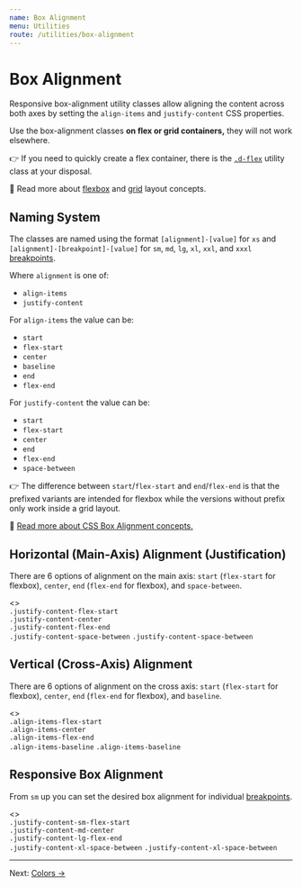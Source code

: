 ```yaml
---
name: Box Alignment
menu: Utilities
route: /utilities/box-alignment
---
```


# Box Alignment


Responsive box-alignment utility classes allow aligning the content across both
axes by setting the `align-items` and `justify-content` CSS properties.

Use the box-alignment classes **on flex or grid containers,** they will not work
elsewhere.

👉 If you need to quickly create a flex container, there is the
[`.d-flex`](/utilities/display) utility class at your disposal.

📖 Read more about
[flexbox](https://developer.mozilla.org/en-US/docs/Learn/CSS/CSS_layout/Flexbox)
and [grid](https://developer.mozilla.org/en-US/docs/Learn/CSS/CSS_layout/Grids)
layout concepts.

## Naming System

The classes are named using the format `[alignment]-[value]` for `xs` and
`[alignment]-[breakpoint]-[value]` for `sm`, `md`, `lg`, `xl`, `xxl`, and
`xxxl` [breakpoints](/foundation/breakpoints).

Where `alignment` is one of:

- `align-items`
- `justify-content`

For `align-items` the value can be:

- `start`
- `flex-start`
- `center`
- `baseline`
- `end`
- `flex-end`

For `justify-content` the value can be:

- `start`
- `flex-start`
- `center`
- `end`
- `flex-end`
- `space-between`

👉 The difference between `start`/`flex-start` and `end`/`flex-end` is that the
prefixed variants are intended for flexbox while the versions without prefix
only work inside a grid layout.

📖 [Read more about CSS Box Alignment concepts.](https://developer.mozilla.org/en-US/docs/Web/CSS/CSS_Box_Alignment)

## Horizontal (Main-Axis) Alignment (Justification)

There are 6 options of alignment on the main axis: `start` (`flex-start` for
flexbox), `center`, `end` (`flex-end` for flexbox), and `space-between`.

<Playground>
  <>
    <div className="d-flex justify-content-flex-start">
      <Placeholder bordered>
        <code>.justify-content-flex-start</code>
      </Placeholder>
    </div>
    <div className="d-flex justify-content-center">
      <Placeholder bordered>
        <code>.justify-content-center</code>
      </Placeholder>
    </div>
    <div className="d-flex justify-content-flex-end">
      <Placeholder bordered>
        <code>.justify-content-flex-end</code>
      </Placeholder>
    </div>
    <div className="d-flex justify-content-space-between">
      <Placeholder bordered>
        <code>.justify-content-space-between</code>
      </Placeholder>
      <Placeholder bordered>
        <code>.justify-content-space-between</code>
      </Placeholder>
    </div>
  </>
</Playground>

## Vertical (Cross-Axis) Alignment

There are 6 options of alignment on the cross axis: `start` (`flex-start` for
flexbox), `center`, `end` (`flex-end` for flexbox), and `baseline`.

<Playground>
  <>
    <Placeholder bordered>
      <div className="d-flex align-items-flex-start" style={{ height: '6rem' }}>
        <Placeholder bordered>
          <code>.align-items-flex-start</code>
        </Placeholder>
      </div>
    </Placeholder>
    <Placeholder bordered>
      <div className="d-flex align-items-center" style={{ height: '6rem' }}>
        <Placeholder bordered>
          <code>.align-items-center</code>
        </Placeholder>
      </div>
    </Placeholder>
    <Placeholder bordered>
      <div className="d-flex align-items-flex-end" style={{ height: '6rem' }}>
        <Placeholder bordered>
          <code>.align-items-flex-end</code>
        </Placeholder>
      </div>
    </Placeholder>
    <Placeholder bordered>
      <div className="d-flex align-items-baseline" style={{ height: '6rem' }}>
        <Placeholder bordered>
          <code>.align-items-baseline</code>
        </Placeholder>
        <Placeholder bordered>
          <code style={{ lineHeight: 4 }}>.align-items-baseline</code>
        </Placeholder>
      </div>
    </Placeholder>
  </>
</Playground>

## Responsive Box Alignment

From `sm` up you can set the desired box alignment for individual
[breakpoints](/foundation/breakpoints).

<Playground>
  <>
    <div className="d-flex justify-content-sm-flex-start">
      <Placeholder bordered>
        <code>.justify-content-sm-flex-start</code>
      </Placeholder>
    </div>
    <div className="d-flex justify-content-md-center">
      <Placeholder bordered>
        <code>.justify-content-md-center</code>
      </Placeholder>
    </div>
    <div className="d-flex justify-content-lg-flex-end">
      <Placeholder bordered>
        <code>.justify-content-lg-flex-end</code>
      </Placeholder>
    </div>
    <div className="d-flex justify-content-xl-space-between">
      <Placeholder bordered>
        <code>.justify-content-xl-space-between</code>
      </Placeholder>
      <Placeholder bordered>
        <code>.justify-content-xl-space-between</code>
      </Placeholder>
    </div>
  </>
</Playground>

---

Next: [Colors →](/utilities/colors)
